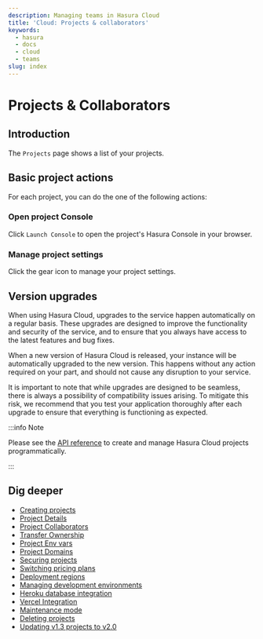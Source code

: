 ```yaml
---
description: Managing teams in Hasura Cloud
title: 'Cloud: Projects & collaborators'
keywords:
  - hasura
  - docs
  - cloud
  - teams
slug: index
---
```



# <Collaborators /> Projects & Collaborators

<ProductBadge free standard pro ee />

## Introduction

The `Projects` page shows a list of your projects.

<Thumbnail src="/img/projects/projects-list.png" alt="Projects list" width="1200px" />

## Basic project actions

For each project, you can do the one of the following actions:

<Thumbnail src="/img/projects/project-actions.png" alt="Project actions" width="860px" />

### Open project Console

Click `Launch Console` to open the project's Hasura Console in your browser.

<Thumbnail src="/img/cloud-dbs/hasura-console.png" alt="Project console" width="860px" />

### Manage project settings

Click the gear icon to manage your project settings.

<Thumbnail src="/img/projects/project-details.png" alt="General tab" width="900px" />

## Version upgrades

When using Hasura Cloud, upgrades to the service happen automatically on a regular basis. These upgrades are designed to
improve the functionality and security of the service, and to ensure that you always have access to the latest features
and bug fixes.

When a new version of Hasura Cloud is released, your instance will be automatically upgraded to the new version. This
happens without any action required on your part, and should not cause any disruption to your service.

It is important to note that while upgrades are designed to be seamless, there is always a possibility of compatibility
issues arising. To mitigate this risk, we recommend that you test your application thoroughly after each upgrade to
ensure that everything is functioning as expected.

:::info Note

Please see the [API reference](/api-reference/cloud-api-reference.mdx) to create and manage Hasura Cloud projects
programmatically.

:::

## Dig deeper

- [Creating projects](/hasura-cloud/projects/create.mdx)
- [Project Details](/hasura-cloud/projects/details.mdx)
- [Project Collaborators](/hasura-cloud/projects/collaborators.mdx)
- [Transfer Ownership](/hasura-cloud/projects/ownership.mdx)
- [Project Env vars](/hasura-cloud/projects/env-vars.mdx)
- [Project Domains](/hasura-cloud/projects/domains.mdx)
- [Securing projects](/hasura-cloud/projects/secure.mdx)
- [Switching pricing plans](/hasura-cloud/projects/pricing.mdx)
- [Deployment regions](/hasura-cloud/projects/regions.mdx)
- [Managing development environments](/hasura-cloud/projects/environments.mdx)
- [Heroku database integration](/hasura-cloud/projects/heroku-url-sync.mdx)
- [Vercel Integration](/hasura-cloud/projects/vercel-integration.mdx)
- [Maintenance mode](/hasura-cloud/projects/maintenance-mode.mdx)
- [Deleting projects](/hasura-cloud/projects/delete.mdx)
- [Updating v1.3 projects to v2.0](/hasura-cloud/projects/move-project-v2.mdx)
